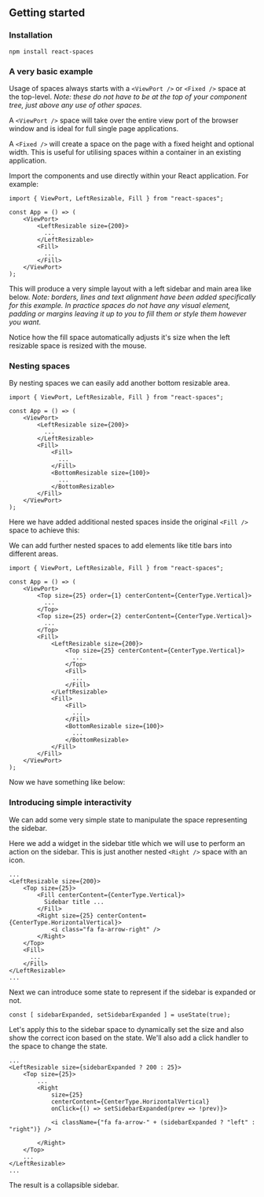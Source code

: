 
<CommonHeader />

<Meta of={Stories} />

## Getting started

### Installation

```shell
npm install react-spaces
```

### A very basic example

Usage of spaces always starts with a `<ViewPort />` or `<Fixed />` space at the top-level. *Note: these
do not have to be at the top of your component tree, just above any use of other spaces.*

A `<ViewPort />` space will take over the entire view port of the browser window and is ideal for full
single page applications.

A `<Fixed />` will create a space on the page with a fixed height and optional width. This is useful
for utilising spaces within a container in an existing application.

Import the components and use directly within your React application. For example:

```tsx
import { ViewPort, LeftResizable, Fill } from "react-spaces";

const App = () => (
	<ViewPort>
		<LeftResizable size={200}>
		  ...
		</LeftResizable>
		<Fill>
		  ...
		</Fill>
	</ViewPort>
);
```

This will produce a very simple layout with a left sidebar and main area like below. *Note: borders,
lines and text alignment have been added specifically for this example. In practice spaces do not
have any visual element, padding or margins leaving it up to you to fill them or style them however
you want.*

<Canvas>
	<Story of={Stories.Demo1} />
</Canvas>

Notice how the fill space automatically adjusts it's size when the left resizable space is resized with
the mouse.

### Nesting spaces

By nesting spaces we can easily add another bottom resizable area.

```tsx
import { ViewPort, LeftResizable, Fill } from "react-spaces";

const App = () => (
	<ViewPort>
		<LeftResizable size={200}>
		  ...
		</LeftResizable>
		<Fill>
			<Fill>
			  ...
			</Fill>
			<BottomResizable size={100}>
			  ...
			</BottomResizable>
		</Fill>
	</ViewPort>
);
```

Here we have added additional nested spaces inside the original `<Fill />` space to achieve this:

<Canvas>
	<Story of={Stories.Demo2} />
</Canvas>

We can add further nested spaces to add elements like title bars into different areas.

```tsx
import { ViewPort, LeftResizable, Fill } from "react-spaces";

const App = () => (
	<ViewPort>
		<Top size={25} order={1} centerContent={CenterType.Vertical}>
		  ...
		</Top>
		<Top size={25} order={2} centerContent={CenterType.Vertical}>
		  ...
		</Top>
		<Fill>
			<LeftResizable size={200}>
				<Top size={25} centerContent={CenterType.Vertical}>
				  ...
				</Top>
				<Fill>
				  ...
				</Fill>
			</LeftResizable>
			<Fill>
				<Fill>
				  ...
				</Fill>
				<BottomResizable size={100}>
				  ...
				</BottomResizable>
			</Fill>
		</Fill>
	</ViewPort>
);
```

Now we have something like below:

<Canvas>
	<Story of={Stories.Demo3} />
</Canvas>

### Introducing simple interactivity

We can add some very simple state to manipulate the space representing the sidebar.

Here we add a widget in the sidebar title which we will use to perform an action on the sidebar. This is just
another nested `<Right />` space with an icon.

```tsx
...
<LeftResizable size={200}>
	<Top size={25}>
		<Fill centerContent={CenterType.Vertical}>
		  Sidebar title ...
		</Fill>
		<Right size={25} centerContent={CenterType.HorizontalVertical}>
			<i class="fa fa-arrow-right" />
		</Right>
	</Top>
	<Fill>
	  ...
	</Fill>
</LeftResizable>
...
```

Next we can introduce some state to represent if the sidebar is expanded or not.

```tsx
const [ sidebarExpanded, setSidebarExpanded ] = useState(true);
```

Let's apply this to the sidebar space to dynamically set the size and also show the correct icon based
on the state. We'll also add a click handler to the space to change the state.

```tsx
...
<LeftResizable size={sidebarExpanded ? 200 : 25}>
	<Top size={25}>
		...
		<Right 
			size={25} 
			centerContent={CenterType.HorizontalVertical} 
			onClick={() => setSidebarExpanded(prev => !prev)}>

			<i className={"fa fa-arrow-" + (sidebarExpanded ? "left" : "right")} />

		</Right>
	</Top>
	...
</LeftResizable>
...
```

The result is a collapsible sidebar.

<DemoUI />

